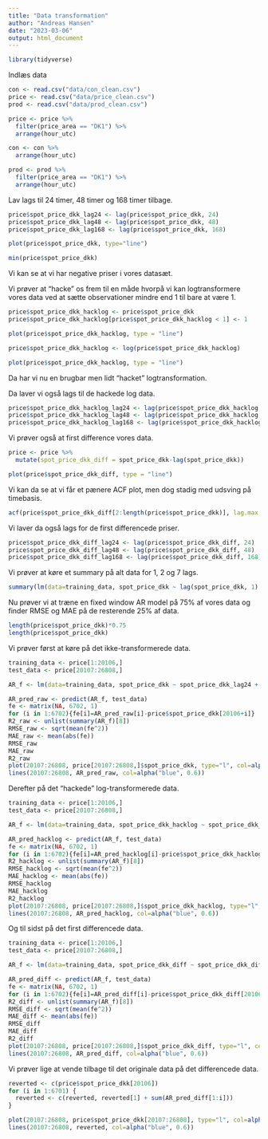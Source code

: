 ```yaml
---
title: "Data transformation"
author: "Andreas Hansen"
date: "2023-03-06"
output: html_document
---
```


```r
library(tidyverse)
```

Indlæs data

```r
con <- read.csv("data/con_clean.csv")
price <- read.csv("data/price_clean.csv")
prod <- read.csv("data/prod_clean.csv")
```

```r
price <- price %>%
  filter(price_area == "DK1") %>%
  arrange(hour_utc)

con <- con %>%
  arrange(hour_utc)

prod <- prod %>%
  filter(price_area == "DK1") %>%
  arrange(hour_utc)
```

Lav lags til 24 timer, 48 timer og 168 timer tilbage.

```r
price$spot_price_dkk_lag24 <- lag(price$spot_price_dkk, 24)
price$spot_price_dkk_lag48 <- lag(price$spot_price_dkk, 48)
price$spot_price_dkk_lag168 <- lag(price$spot_price_dkk, 168)
```

```r
plot(price$spot_price_dkk, type="line")
```

```r
min(price$spot_price_dkk)
```

Vi kan se at vi har negative priser i vores datasæt.

Vi prøver at "hacke" os frem til en måde hvorpå vi kan logtransformere vores data ved at sætte observationer mindre end 1 til bare at være 1.

```r
price$spot_price_dkk_hacklog <- price$spot_price_dkk
price$spot_price_dkk_hacklog[price$spot_price_dkk_hacklog < 1] <- 1
```

```r
plot(price$spot_price_dkk_hacklog, type = "line")
```

```r
price$spot_price_dkk_hacklog <- log(price$spot_price_dkk_hacklog)
```

```r
plot(price$spot_price_dkk_hacklog, type = "line")
```

Da har vi nu en brugbar men lidt "hacket" logtransformation.

Da laver vi også lags til de hackede log data.

```r
price$spot_price_dkk_hacklog_lag24 <- lag(price$spot_price_dkk_hacklog, 24)
price$spot_price_dkk_hacklog_lag48 <- lag(price$spot_price_dkk_hacklog, 48)
price$spot_price_dkk_hacklog_lag168 <- lag(price$spot_price_dkk_hacklog, 168)
```

Vi prøver også at first difference vores data.

```r
price <- price %>%
  mutate(spot_price_dkk_diff = spot_price_dkk-lag(spot_price_dkk))
```

```r
plot(price$spot_price_dkk_diff, type = "line")
```

Vi kan da se at vi får et pænere ACF plot, men dog stadig med udsving på timebasis.

```r
acf(price$spot_price_dkk_diff[2:length(price$spot_price_dkk)], lag.max = 80)
```

Vi laver da også lags for de first differencede priser.

```r
price$spot_price_dkk_diff_lag24 <- lag(price$spot_price_dkk_diff, 24)
price$spot_price_dkk_diff_lag48 <- lag(price$spot_price_dkk_diff, 48)
price$spot_price_dkk_diff_lag168 <- lag(price$spot_price_dkk_diff, 168)
```

Vi prøver at køre et summary på alt data for 1, 2 og 7 lags.

```r
summary(lm(data=training_data, spot_price_dkk ~ lag(spot_price_dkk, 1) + lag(spot_price_dkk, 2) + lag(spot_price_dkk, 7)))
```

Nu prøver vi at træne en fixed window AR model på 75% af vores data og finder RMSE og MAE på de resterende 25% af data.

```r
length(price$spot_price_dkk)*0.75
length(price$spot_price_dkk)
```

Vi prøver først at køre på det ikke-transformerede data.

```r
training_data <- price[1:20106,]
test_data <- price[20107:26808,]

AR_f <- lm(data=training_data, spot_price_dkk ~ spot_price_dkk_lag24 + spot_price_dkk_lag48 + spot_price_dkk_lag168)

AR_pred_raw <- predict(AR_f, test_data)
fe <- matrix(NA, 6702, 1)
for (i in 1:6702){fe[i]=AR_pred_raw[i]-price$spot_price_dkk[20106+i]}
R2_raw <- unlist(summary(AR_f)[8])
RMSE_raw <- sqrt(mean(fe^2))
MAE_raw <- mean(abs(fe))
RMSE_raw
MAE_raw
R2_raw
plot(20107:26808, price[20107:26808,]$spot_price_dkk, type="l", col=alpha("darkgreen", 0.4), xlab = "Time", ylab = "SpotPriceDKK", main = "AR model (Raw data Benchmark), Fixed window, 75%")
lines(20107:26808, AR_pred_raw, col=alpha("blue", 0.6))
```

Derefter på det "hackede" log-transformerede data.

```r
training_data <- price[1:20106,]
test_data <- price[20107:26808,]

AR_f <- lm(data=training_data, spot_price_dkk_hacklog ~ spot_price_dkk_hacklog_lag24 + spot_price_dkk_hacklog_lag48 + spot_price_dkk_hacklog_lag168)

AR_pred_hacklog <- predict(AR_f, test_data)
fe <- matrix(NA, 6702, 1)
for (i in 1:6702){fe[i]=AR_pred_hacklog[i]-price$spot_price_dkk_hacklog[20106+i]}
R2_hacklog <- unlist(summary(AR_f)[8])
RMSE_hacklog <- sqrt(mean(fe^2))
MAE_hacklog <- mean(abs(fe))
RMSE_hacklog
MAE_hacklog
R2_hacklog
plot(20107:26808, price[20107:26808,]$spot_price_dkk_hacklog, type="l", col=alpha("darkgreen", 0.4), xlab = "Time", ylab = "SpotPriceDKK", main = "AR model (Hacked logged data Benchmark), Fixed window, 75%")
lines(20107:26808, AR_pred_hacklog, col=alpha("blue", 0.6))
```

Og til sidst på det first differencede data.

```r
training_data <- price[1:20106,]
test_data <- price[20107:26808,]

AR_f <- lm(data=training_data, spot_price_dkk_diff ~ spot_price_dkk_diff_lag24 + spot_price_dkk_diff_lag48 + spot_price_dkk_diff_lag168)

AR_pred_diff <- predict(AR_f, test_data)
fe <- matrix(NA, 6702, 1)
for (i in 1:6702){fe[i]=AR_pred_diff[i]-price$spot_price_dkk_diff[20106+i]}
R2_diff <- unlist(summary(AR_f)[8])
RMSE_diff <- sqrt(mean(fe^2))
MAE_diff <- mean(abs(fe))
RMSE_diff
MAE_diff
R2_diff
plot(20107:26808, price[20107:26808,]$spot_price_dkk_diff, type="l", col=alpha("darkgreen", 0.4), xlab = "Time", ylab = "SpotPriceDKK", main = "AR model (Differenced data Benchmark), Fixed window, 75%")
lines(20107:26808, AR_pred_diff, col=alpha("blue", 0.6))
```

Vi prøver lige at vende tilbage til det originale data på det differencede data.

```r
reverted <- c(price$spot_price_dkk[20106])
for (i in 1:6701) {
  reverted <- c(reverted, reverted[1] + sum(AR_pred_diff[1:i]))
}
```

```r
plot(20107:26808, price$spot_price_dkk[20107:26808], type="l", col=alpha("darkgreen", 0.5))
lines(20107:26808, reverted, col=alpha("blue", 0.6))
```


